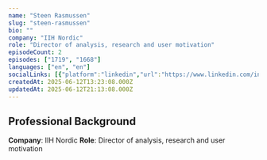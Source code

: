 ```yaml
---
name: "Steen Rasmussen"
slug: "steen-rasmussen"
bio: ""
company: "IIH Nordic"
role: "Director of analysis, research and user motivation"
episodeCount: 2
episodes: ["1719", "1668"]
languages: ["en", "en"]
socialLinks: [{"platform":"linkedin","url":"https://www.linkedin.com/in/steenrasmussen"}]
createdAt: 2025-06-12T13:23:08.000Z
updatedAt: 2025-06-12T21:13:08.000Z
---
```


## Professional Background

**Company**: IIH Nordic
**Role**: Director of analysis, research and user motivation
